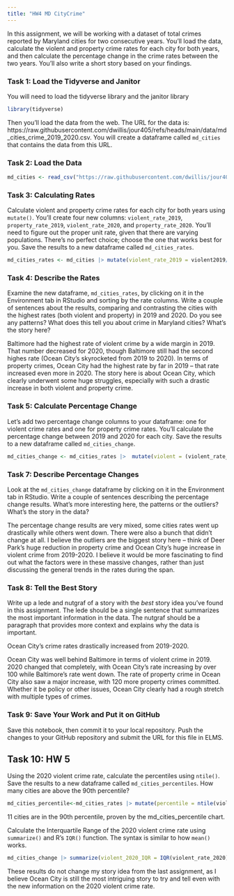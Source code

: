 ```yaml
---
title: "HW4 MD CityCrime"
---
```


In this assignment, we will be working with a dataset of total crimes reported by Maryland cities for two consecutive years. You'll load the data, calculate the violent and property crime rates for each city for both years, and then calculate the percentage change in the crime rates between the two years. You'll also write a short story based on your findings.

### Task 1: Load the Tidyverse and Janitor

You will need to load the tidyverse library and the janitor library

```r
library(tidyverse)
```

Then you'll load the data from the web. The URL for the data is: https://raw.githubusercontent.com/dwillis/jour405/refs/heads/main/data/md_cities_crime_2019_2020.csv. You will create a dataframe called `md_cities` that contains the data from this URL.

### Task 2: Load the Data

```r
md_cities <- read_csv("https://raw.githubusercontent.com/dwillis/jour405/refs/heads/main/data/md_cities_crime_2019_2020.csv")
```
### Task 3: Calculating Rates

Calculate violent and property crime rates for each city for both years using `mutate()`. You'll create four new columns: `violent_rate_2019`, `property_rate_2019`, `violent_rate_2020`, and `property_rate_2020`. You'll need to figure out the proper unit rate, given that there are varying populations. There's no perfect choice; choose the one that works best for you. Save the results to a new dataframe called `md_cities_rates`.

```r
md_cities_rates <- md_cities |> mutate(violent_rate_2019 = violent2019/pop2019 * 10000, property_rate_2019 = property2019/pop2019 * 10000, violent_rate_2020 = violent2020/pop2020 * 10000, property_rate_2020 = property2020/pop2020 * 10000)
```

### Task 4: Describe the Rates

Examine the new dataframe, `md_cities_rates`, by clicking on it in the Environment tab in RStudio and sorting by the rate columns. Write a couple of sentences about the results, comparing and contrasting the cities with the highest rates (both violent and property) in 2019 and 2020. Do you see any patterns? What does this tell you about crime in Maryland cities? What's the story here?

Baltimore had the highest rate of violent crime by a wide margin in 2019. That number decreased for 2020, though Baltimore still had the second highes rate (Ocean City's skyrocketed from 2019 to 2020). In terms of property crimes, Ocean City had the highest rate by far in 2019 -- that rate increased even more in 2020. The story here is about Ocean City, which clearly underwent some huge struggles, especially with such a drastic increase in both violent and property crime.

### Task 5: Calculate Percentage Change

Let's add two percentage change columns to your dataframe: one for violent crime rates and one for property crime rates. You'll calculate the percentage change between 2019 and 2020 for each city. Save the results to a new dataframe called `md_cities_change`.

```r
md_cities_change <- md_cities_rates |>  mutate(violent = (violent_rate_2020 - violent_rate_2019 * 100), property = (property_rate_2020 - property_rate_2019 * 100))

```

### Task 7: Describe Percentage Changes

Look at the `md_cities_change` dataframe by clicking on it in the Environment tab in RStudio. Write a couple of sentences describing the percentage change results. What's more interesting here, the patterns or the outliers? What's the story in the data?

The percentage change results are very mixed, some cities rates went up drastically while others went down. There were also a bunch that didn't change at all. I believe the outliers are the biggest story here -- think of Deer Park's huge reduction in property crime and Ocean City's huge increase in violent crime from 2019-2020. I believe it would be more fascinating to find out what the factors were in these massive changes, rather than just discussing the general trends in the rates during the span. 

### Task 8: Tell the Best Story

Write up a lede and nutgraf of a story with the _best_ story idea you've found in this assignment. The lede should be a single sentence that summarizes the most important information in the data. The nutgraf should be a paragraph that provides more context and explains why the data is important.

Ocean City's crime rates drastically increased from 2019-2020.

Ocean City was well behind Baltimore in terms of violent crime in 2019. 2020 changed that completely, with Ocean City's rate increasing by over 100 while Baltimore's rate went down. The rate of property crime in Ocean City also saw a major increase, with 120 more property crimes committed. Whether it be policy or other issues, Ocean City clearly had a rough stretch with multiple types of crimes. 

### Task 9: Save Your Work and Put it on GitHub

Save this notebook, then commit it to your local repository. Push the changes to your GitHub repository and submit the URL for this file in ELMS.

## Task 10: HW 5

Using the 2020 violent crime rate, calculate the percentiles using `ntile()`. Save the results to a new dataframe called `md_cities_percentiles`. How many cities are above the 90th percentile?

```r
md_cities_percentile<-md_cities_rates |> mutate(percentile = ntile(violent_rate_2020, 100))
```
11 cities are in the 90th percentile, proven by the md_cities_percentile chart.

Calculate the Interquartile Range of the 2020 violent crime rate using `summarize()` and R's `IQR()` function. The syntax is similar to how `mean()` works.

```r
md_cities_change |> summarize(violent_2020_IQR = IQR(violent_rate_2020))
```
These results do not change my story idea from the last assignment, as I believe Ocean City is still the most intriguing story to try and tell even with the new information on the 2020 violent crime rate. 


